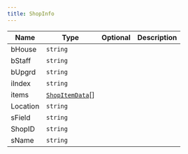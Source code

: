 ```yaml
---
title: ShopInfo
---
```


| Name | Type | Optional | Description |
|------|------|----------|-------------|
| bHouse | `string` |  |  |
| bStaff | `string` |  |  |
| bUpgrd | `string` |  |  |
| iIndex | `string` |  |  |
| items | [`ShopItemData`](/api-legacy/typedefs/shopitemdata)[] |  |  |
| Location | `string` |  |  |
| sField | `string` |  |  |
| ShopID | `string` |  |  |
| sName | `string` |  |  |